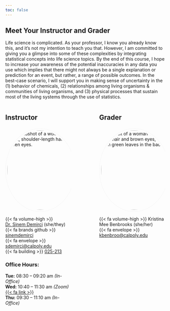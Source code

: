 ```yaml
---
toc: false
---
```


## Meet Your Instructor and Grader

Life science is complicated. As your professor, I know you already know this, and it's not my intention to teach you that. However, I am committed to giving you a glimpse into some of these complexities by integrating statistical concepts into life science topics. By the end of this course, I hope to increase your awareness of the potential inaccuracies in any data you use which implies that there might not always be a single explanation or prediction for an event, but rather, a range of possible outcomes. In the best-case scenario, I will support you in making sense of uncertainty in the (1) behavior of chemicals, (2) relationships among living organisms & communities of living organisms, and (3) physical processes that sustain most of the living systems through the use of statistics.

:::: {.columns}

::: {.column width="45%"}
## Instructor


```{=html}
<img src="img/sinem.jpeg" alt="A headshot of a woman with curly, short, shoulder-length hair with green eyes."
  style="width: 250px; height: 250px; border-radius: 100%; margin-top: 5px; border: 1px solid whitesmoke; padding: 5px;">

```

{{< fa volume-high >}} [Dr. Sinem Demirci](audio/how-to-pronounce-my-name.mp3) (she/they)  
{{< fa brands github >}} <a href = "http://github.com/sinemdemirci" target = blank>sinemdemirci</a>   
{{< fa envelope >}} <a href = "mailto:sdemirci@calpoly.edu" target = blank>sdemirci@calpoly.edu</a>   
{{< fa building >}} <a href = "https://maps.app.goo.gl/7dTPXc1jELP4gs297" target = blank> 025-213</a>
 
### Office Hours:

__Tue:__ 08:30 – 09:20 am _(In-Office)_  
__Wed:__ 10:40 – 11:30 am _(Zoom)_ <a href = "https://calpoly.zoom.us/j/89392427908" target = blank>{{< fa link >}}</a>  
__Thu:__ 09:30 – 11:10 am _(In-Office)_  

:::

::: {.column width="10%"}

:::

::: {.column width="45%"}

 
## Grader  

```{=html}
<img src="img/kristina.jpg" alt="Portrait of a woman with straight, long hair and brown eyes, framed by lush green leaves in the background."
  style="width: 250px; height: 250px; border-radius: 100%; margin-top: 5px; border: 1px solid whitesmoke; padding: 5px;">

```

{{< fa volume-high >}} Kristina Mee Benbrooks (she/her)  
{{< fa envelope >}} <a href = "mailto:kbenbroo@calpoly.edu">kbenbroo@calpoly.edu</a>   

:::
::::